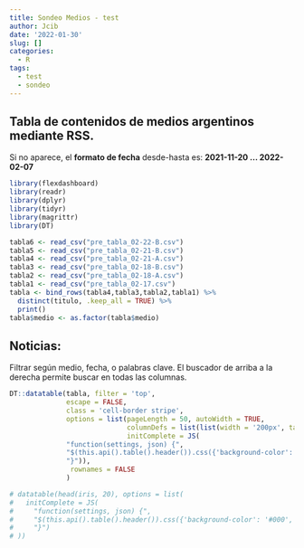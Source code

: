 ```yaml
---
title: Sondeo Medios - test
author: Jcib
date: '2022-01-30'
slug: []
categories:
  - R
tags:
  - test
  - sondeo
---
```


Tabla de contenidos de medios argentinos mediante RSS.
---

Si no aparece, el **formato de fecha** desde-hasta es: **2021-11-20 ... 2022-02-07**

```r
library(flexdashboard)
library(readr)
library(dplyr)
library(tidyr)
library(magrittr)
library(DT)
```

```r
tabla6 <- read_csv("pre_tabla_02-22-B.csv")
tabla5 <- read_csv("pre_tabla_02-21-B.csv")
tabla4 <- read_csv("pre_tabla_02-21-A.csv")
tabla3 <- read_csv("pre_tabla_02-18-B.csv")
tabla2 <- read_csv("pre_tabla_02-18-A.csv")
tabla1 <- read_csv("pre_tabla_02-17.csv")
tabla <- bind_rows(tabla4,tabla3,tabla2,tabla1) %>% 
  distinct(titulo, .keep_all = TRUE) %>% 
  print()
tabla$medio <- as.factor(tabla$medio)
```

## Noticias:

Filtrar según medio, fecha, o palabras clave. El buscador de arriba a la derecha permite buscar en todas las columnas.

```r

DT::datatable(tabla, filter = 'top', 
              escape = FALSE, 
              class = 'cell-border stripe',
              options = list(pageLength = 50, autoWidth = TRUE,
                             columnDefs = list(list(width = '200px', targets = 3)),
                             initComplete = JS(
              "function(settings, json) {",
              "$(this.api().table().header()).css({'background-color': '#000', 'color': '#fff'});",
              "}")),
               rownames = FALSE
              )

# datatable(head(iris, 20), options = list(
#   initComplete = JS(
#     "function(settings, json) {",
#     "$(this.api().table().header()).css({'background-color': '#000', 'color': '#fff'});",
#     "}")
# ))
```
